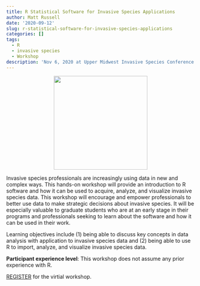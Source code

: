 ```yaml
---
title: R Statistical Software for Invasive Species Applications
author: Matt Russell
date: '2020-09-12'
slug: r-statistical-software-for-invasive-species-applications
categories: []
tags:
  - R
  - invasive species
  - Workshop
description: 'Nov 6, 2020 at Upper Midwest Invasive Species Conference (virtual workshop)'
---
```

<center>

 ![](https://www.umisc.net/uploads/1/0/7/5/10750703/editor/savethedate-umisc-online-2020-1.jpg?1590681866){width=250px}

 </center>
 
 
Invasive species professionals are increasingly using data in new and complex ways. This hands-on workshop will provide an introduction to R software and how it can be used to acquire, analyze, and visualize invasive species data. This workshop will encourage and empower professionals to better use data to make strategic decisions about invasive species. It will be especially valuable to graduate students who are at an early stage in their programs and professionals seeking to learn about the software and how it can be used in their work.

Learning objectives include (1) being able to discuss key concepts in data analysis with application to invasive species data and (2) being able to use R to import, analyze, and visualize invasive species data.

**Participant experience level**: This workshop does not assume any prior experience with R.

[REGISTER](https://events.eventzilla.net/e/umisc-workshop-r-statistical-software-for-invasive-species-applications-2138793680) for the virtial workshop.

